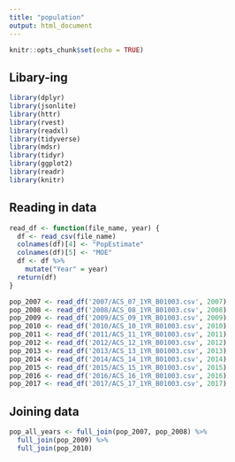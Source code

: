 ```yaml
---
title: "population"
output: html_document
---
```


```r
knitr::opts_chunk$set(echo = TRUE)
```

## Libary-ing

```r
library(dplyr)
library(jsonlite)
library(httr)
library(rvest)
library(readxl)
library(tidyverse)
library(mdsr)   
library(tidyr)
library(ggplot2)
library(readr)
library(knitr)
```

## Reading in data

```r

read_df <- function(file_name, year) {
  df <- read_csv(file_name) 
  colnames(df)[4] <- "PopEstimate" 
  colnames(df)[5] <- "MOE" 
  df <- df %>% 
    mutate("Year" = year)
  return(df)
}

pop_2007 <- read_df('2007/ACS_07_1YR_B01003.csv', 2007)
pop_2008 <- read_df('2008/ACS_08_1YR_B01003.csv', 2008)
pop_2009 <- read_df('2009/ACS_09_1YR_B01003.csv', 2009)
pop_2010 <- read_df('2010/ACS_10_1YR_B01003.csv', 2010)
pop_2011 <- read_df('2011/ACS_11_1YR_B01003.csv', 2011)
pop_2012 <- read_df('2012/ACS_12_1YR_B01003.csv', 2012)
pop_2013 <- read_df('2013/ACS_13_1YR_B01003.csv', 2013)
pop_2014 <- read_df('2014/ACS_14_1YR_B01003.csv', 2014)
pop_2015 <- read_df('2015/ACS_15_1YR_B01003.csv', 2015)
pop_2016 <- read_df('2016/ACS_16_1YR_B01003.csv', 2016)
pop_2017 <- read_df('2017/ACS_17_1YR_B01003.csv', 2017)
```

## Joining data
```r
pop_all_years <- full_join(pop_2007, pop_2008) %>%
  full_join(pop_2009) %>%
  full_join(pop_2010)

```

